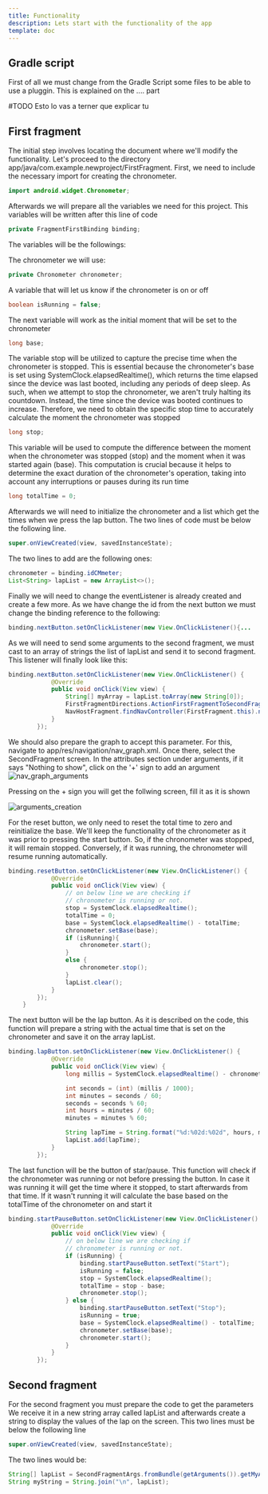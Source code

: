 ```yaml
---
title: Functionality
description: Lets start with the functionality of the app
template: doc
---
```


## Gradle script
First of all we must change from the Gradle Script some files to be able to use a pluggin. This is explained on the .... part

#TODO Esto lo vas a terner que explicar tu

## First fragment
The initial step involves locating the document where we'll modify the functionality. Let's proceed to the directory app/java/com.example.newproject/FirstFragment. First, we need to include the necessary import for creating the chronometer.

```java
import android.widget.Chronometer;
```

Afterwards we will prepare all the variables we need for this project. This variables will be written after this line of code

```java
private FragmentFirstBinding binding;
```
The variables will be the followings:

The chronometer we will use:

```java
private Chronometer chronometer;
```
A variable that will let us know if the chronometer is on or off
```java
boolean isRunning = false;
```
The next variable will work as the initial moment that will be set to the chronometer
```java
long base;
```
The variable stop will be utilized to capture the precise time when the chronometer is stopped. 
This is essential because the chronometer's base is set using SystemClock.elapsedRealtime(), 
which returns the time elapsed since the device was last booted, including any periods of deep sleep. As such, 
when we attempt to stop the chronometer, we aren't truly halting its countdown. Instead, the time since the device was booted continues to increase. 
Therefore, we need to obtain the specific stop time to accurately calculate the moment the chronometer was stopped

```java
long stop;
```
This variable will be used to compute the difference between the moment when the chronometer was stopped (stop) and the moment when it was started again 
(base). This computation is crucial because it helps to determine the exact duration of the chronometer's operation, 
taking into account any interruptions or pauses during its run time
```java
long totalTime = 0;
```

Afterwards we will need to initialize the chronometer and a list which get the times when we press the lap button.
The two lines of code must be below the following line.
 
```java
super.onViewCreated(view, savedInstanceState);
```
The two lines to add are the following ones:

```java
chronometer = binding.idCMmeter;
List<String> lapList = new ArrayList<>();
```

Finally we will need to change the eventListener is already created and create a few more.
As we have change the id from the next button we must change the binding reference to the following:

```java
binding.nextButton.setOnClickListener(new View.OnClickListener(){...
```

As we will need to send some arguments to the second fragment, we must cast to an array of strings the list of lapList
and send it to second fragment. This listener will finally look like this:

```java
binding.nextButton.setOnClickListener(new View.OnClickListener() {
            @Override
            public void onClick(View view) {
                String[] myArray = lapList.toArray(new String[0]);
                FirstFragmentDirections.ActionFirstFragmentToSecondFragment action = FirstFragmentDirections.actionFirstFragmentToSecondFragment(myArray);
                NavHostFragment.findNavController(FirstFragment.this).navigate(action);
            }
        });
```


We should also prepare the graph to accept this parameter. For this, navigate to app/res/navigation/nav_graph.xml. 
Once there, select the SecondFragment screen. In the attributes section under arguments, if it says "Nothing to show", click on the '+' sign to add an argument
![nav_graph_arguments](../../../../assets/images/nav_graph_arguments.png)

Pressing on the + sign you will get the follwing screen, fill it as it is shown

![arguments_creation](../../../../assets/images/arguments_creation.png)

For the reset button, we only need to reset the total time to zero and reinitialize the base. 
We'll keep the functionality of the chronometer as it was prior to pressing the start button. 
So, if the chronometer was stopped, it will remain stopped. Conversely, if it was running, the chronometer will resume running automatically.

```java
binding.resetButton.setOnClickListener(new View.OnClickListener() {
            @Override
            public void onClick(View view) {
                // on below line we are checking if
                // chronometer is running or not.
                stop = SystemClock.elapsedRealtime();
                totalTime = 0;
                base = SystemClock.elapsedRealtime() - totalTime;
                chronometer.setBase(base);
                if (isRunning){
                    chronometer.start();
                }
                else {
                    chronometer.stop();
                }
                lapList.clear();
            }
        });
    }
```

The next button will be the lap button. As it is described on the code, this function will prepare a string
with the actual time that is set on the chronometer and save it on the array lapList.

```java
binding.lapButton.setOnClickListener(new View.OnClickListener() {
            @Override
            public void onClick(View view) {
                long millis = SystemClock.elapsedRealtime() - chronometer.getBase();

                int seconds = (int) (millis / 1000);
                int minutes = seconds / 60;
                seconds = seconds % 60;
                int hours = minutes / 60;
                minutes = minutes % 60;

                String lapTime = String.format("%d:%02d:%02d", hours, minutes, seconds);
                lapList.add(lapTime);
            }
        });
```

The last function will be the button of star/pause. This function will check if the chronometer was running or not
before pressing the button. In case it was running it will get the time where it stopped, to start afterwards from that time.
If it wasn't running it will calculate the base based on the totalTime of the chronometer on and start it


```java
binding.startPauseButton.setOnClickListener(new View.OnClickListener() {
            @Override
            public void onClick(View view) {
                // on below line we are checking if
                // chronometer is running or not.
                if (isRunning) {
                    binding.startPauseButton.setText("Start");
                    isRunning = false;
                    stop = SystemClock.elapsedRealtime();
                    totalTime = stop - base;
                    chronometer.stop();
                } else {
                    binding.startPauseButton.setText("Stop");
                    isRunning = true;
                    base = SystemClock.elapsedRealtime() - totalTime;
                    chronometer.setBase(base);
                    chronometer.start();
                }
            }
        });
```

## Second fragment

For the second fragment you must prepare the code to get the parameters
We receive it in a new string array called lapList and afterwards create a string to 
display the values of the lap on the screen. This two lines must be below the following line

```java
super.onViewCreated(view, savedInstanceState);
```

The two lines would be:

```java
String[] lapList = SecondFragmentArgs.fromBundle(getArguments()).getMyArg();
String myString = String.join("\n", lapList);
```
